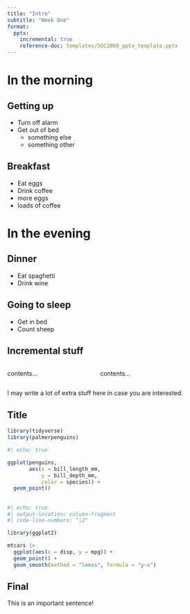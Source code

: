```yaml
---
title: "Intro"
subtitle: "Week One"
format:
  pptx:
    incremental: true   
    reference-doc: templates/SOC2069_pptx_template.pptx
---
```


# In the morning

## Getting up

- Turn off alarm
- Get out of bed
  - something else
  - something other

## Breakfast

- Eat eggs
- Drink coffee
- more eggs
- loads of coffee

# In the evening



## Dinner

- Eat spaghetti
- Drink wine

## Going to sleep

- Get in bed
- Count sheep

## Incremental stuff

:::: {.columns}

::: {.column width="40%"}
contents...
:::

::: {.column width="60%"}
contents...
:::

::::

::: {.notes}
I may write a lot of extra stuff here in case you are interested.
:::


## Title

```r

library(tidyverse)
library(palmerpenguins)
```


```r
#| echo: true

ggplot(penguins,                        
       aes(x = bill_length_mm,          
           y = bill_depth_mm, 
           color = species)) +
  geom_point()
```

## 

```r
#| echo: true
#| output-location: column-fragment
#| code-line-numbers: "|2"

library(ggplot2)

mtcars |> 
  ggplot(aes(x = disp, y = mpg)) +
  geom_point() +
  geom_smooth(method = "loess", formula = "y~x")
```


## Final

This is an [important sentence!]{.fragment .highlight-red}

